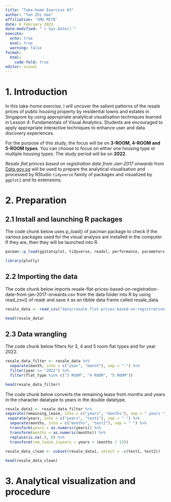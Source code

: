 ```yaml
---
title: "Take-home Exercise 03"
author: "Tan Zhi Hao"
affiliation: 'SMU MITB'
date: 6 February 2023
date-modified: "`r Sys.Date()`"
execute: 
  echo: true
  eval: true
  warning: false
format:
  html: 
    code-fold: true
editor: visual
---
```


# 1. Introduction

In this take-home exercise, I will uncover the salient patterns of the resale prices of public housing property by residential towns and estates in Singapore by using appropriate analytical visualisation techniques learned in Lesson 4: Fundamentals of Visual Analytics. Students are encouraged to apply appropriate interactive techniques to enhance user and data discovery experiences.

For the purpose of this study, the focus will be on **3-ROOM, 4-ROOM and 5-ROOM types**. You can choose to focus on either one housing type or multiple housing types. The study period will be on **2022**.

*Resale flat princes based on registration date from Jan-2017 onwards* from [Data.gov.sg](https://data.gov.sg/) will be used to prepare the analytical visualisation and processed by RStudio `tidyverse` family of packages and visualized by `ggplot2` and its extensions.

# 2. Preparation

## 2.1 Install and launching R packages

The code chunk below uses p_load() of pacman package to check if the various packages used for the visual analysis are installed in the computer. If they are, then they will be launched into R.

```r
pacman::p_load(ggstatsplot, tidyverse, readxl, performance, parameters, see, plotly, crosstalk, DT, ggdist, gganimate, gifski, gapminder)

library(plotly)
```

## 2.2 Importing the data

The code chunk below imports resale-flat-prices-based-on-registration-date-from-jan-2017-onwards.csv from the data folder into R by using read_csv() of readr and save it as an tibble data frame called resale_data.

```r
resale_data <- read_csv("data/resale-flat-prices-based-on-registration-date-from-jan-2017-onwards.csv")

head(resale_data)
```

## 2.3 Data wrangling

The code chunk below filters for 3, 4 and 5 room flat types and for year 2022.

```r
resale_data_filter <- resale_data %>%
  separate(month, into = c("year", "month"), sep = "-") %>%
  filter(year == "2022") %>%
  filter(flat_type %in% c("3 ROOM", "4 ROOM", "5 ROOM"))

head(resale_data_filter)
```

The code chunk below converts the remaining lease from months and years in the character datatype to years in the double datatype.

```r
resale_data1 <- resale_data_filter %>%
separate(remaining_lease, into = c("years", "months"), sep = " years ") %>%
 separate(years, into = c("years", "test1"), sep = " ") %>%
  separate(months, into = c("months", "test2"), sep = " ") %>%
  transform(years = as.numeric(years)) %>%
  transform(months = as.numeric(months)) %>%
  replace(is.na(.), 0) %>%
  transform(rem_lease_inyears = years + (months / 12))
  
resale_data_clean <- subset(resale_data1, select = -c(test1, test2))

head(resale_data_clean)
```

# 3. Analytical visualization and procedure

